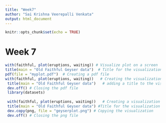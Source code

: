 ```yaml
---
title: "Week7"
author: "Sai Krishna Veerepalli Venkata"
output: html_document
---
```


```r
knitr::opts_chunk$set(echo = TRUE)
```

# Week 7

```r
with(faithful, plot(eruptions, waiting)) # Visualize plot on a screen
title(main = "Old Faithful Geyser data")  # Title for the visualization
pdf(file = "myplot.pdf")  # Creating a pdf file
with(faithful, plot(eruptions, waiting))   # Creating the visualization inside the pdf
 title(main = "Old Faithful Geyser data")   # adding a title to the visualization in the pdf
 dev.off() # Closing the pdf file
 library(datasets)
 
 with(faithful, plot(eruptions, waiting))   # Creating a visualization with faithful data
 title(main = "Old Faithful Geyser data") #Title for the visualization
 dev.copy(png, file = "geyserplot.png") # Copying the visualization 
 dev.off() # Closing the png file
```

